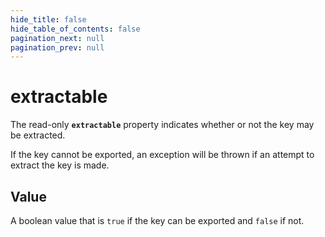 ```yaml
---
hide_title: false
hide_table_of_contents: false
pagination_next: null
pagination_prev: null
---
```


# extractable

The read-only **`extractable`** property indicates whether or not the key may be extracted.

If the key cannot be exported, an exception will be thrown if an attempt to extract the key is made.

## Value

A boolean value that is `true` if the key can be exported and `false` if not.
